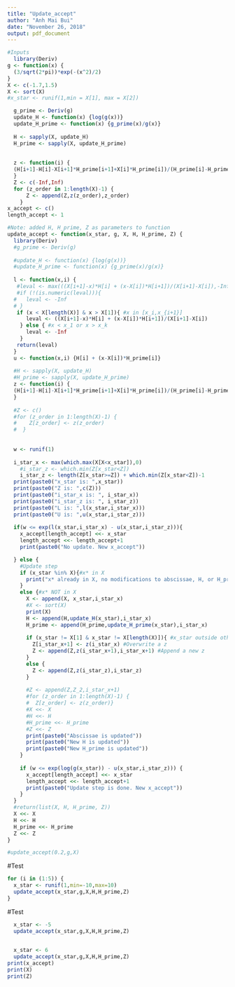 ```yaml
---
title: "Update_accept"
author: "Anh Mai Bui"
date: "November 26, 2018"
output: pdf_document
---
```


```r
#Inputs
  library(Deriv)
g <- function(x) {
  (3/sqrt(2*pi))*exp(-(x^2)/2)
}
X <- c(-1.7,1.5)
X <- sort(X)
#x_star <- runif(1,min = X[1], max = X[2])

  g_prime <- Deriv(g)
  update_H <- function(x) {log(g(x))}
  update_H_prime <- function(x) {g_prime(x)/g(x)}
  
  H <- sapply(X, update_H)
  H_prime <- sapply(X, update_H_prime) 
  
  
  z <- function(i) {
  (H[i+1]-H[i]-X[i+1]*H_prime[i+1]+X[i]*H_prime[i])/(H_prime[i]-H_prime[i+1])
  }
  Z <- c(-Inf,Inf)
  for (z_order in 1:length(X)-1) {
      Z <- append(Z,z(z_order),z_order)
    }
x_accept <- c()
length_accept <- 1
```

```r
#Note: added H, H_prime, Z as parameters to function
update_accept <- function(x_star, g, X, H, H_prime, Z) {
  library(Deriv)
  #g_prime <- Deriv(g)
  
  #update_H <- function(x) {log(g(x))}
  #update_H_prime <- function(x) {g_prime(x)/g(x)}
  
  l <- function(x,i) {
   #leval <- max(((X[i+1]-x)*H[i] + (x-X[i])*H[i+1])/(X[i+1]-X[i]),-Inf)
   #if (!(is.numeric(leval))){
  #   leval <- -Inf
  # }
   if (x < X[length(X)] & x > X[1]){ #x in [x_i,x_{i+1}]
      leval <- ((X[i+1]-x)*H[i] + (x-X[i])*H[i+1])/(X[i+1]-X[i])
    } else { #x < x_1 or x > x_k
      leval <- -Inf
    }
   return(leval)
  }
  u <- function(x,i) {H[i] + (x-X[i])*H_prime[i]}
  
  #H <- sapply(X, update_H)
  #H_prime <- sapply(X, update_H_prime) 
  z <- function(i) {
  (H[i+1]-H[i]-X[i+1]*H_prime[i+1]+X[i]*H_prime[i])/(H_prime[i]-H_prime[i+1])
  }
  
  #Z <- c()
  #for (z_order in 1:length(X)-1) {
  #    Z[z_order] <- z(z_order)
  #  }
  
 
  w <- runif(1)
  
  i_star_x <- max(which.max(X[X<x_star]),0)
    #i_star_z <- which.min(Z[x_star<Z])
    i_star_z <- length(Z[x_star>=Z]) + which.min(Z[x_star<Z])-1
  print(paste0("x_star is: ",x_star))
  print(paste0("Z is: ",c(Z)))
  print(paste0("i_star_x is: ", i_star_x))
  print(paste0("i_star_z is: ", i_star_z))
  print(paste0("L is: ",l(x_star,i_star_x)))
  print(paste0("U is: ",u(x_star,i_star_z)))
  
  if(w <= exp(l(x_star,i_star_x) - u(x_star,i_star_z))){
    x_accept[length_accept] <<- x_star
    length_accept <<- length_accept+1
    print(paste0("No update. New x_accept"))

  } else {
    #Update step
    if (x_star %in% X){#x* in X
      print("x* already in X, no modifications to abscissae, H, or H_prime")
    }
    else {#x* NOT in X
      X <- append(X, x_star,i_star_x)
      #X <- sort(X)
      print(X)
      H <- append(H,update_H(x_star),i_star_x)
      H_prime <- append(H_prime,update_H_prime(x_star),i_star_x)
      
      if (x_star != X[1] & x_star != X[length(X)]){ #x_star outside other X
        Z[i_star_x+1] <- z(i_star_x) #Overwrite a z
        Z <- append(Z,z(i_star_x+1),i_star_x+1) #Append a new z
      }
      else {
        Z <- append(Z,z(i_star_z),i_star_z)
      }
      
      #Z <- append(Z,Z_2,i_star_x+1)
      #for (z_order in 1:length(X)-1) {
      #  Z[z_order] <- z(z_order)}
      #X <<- X
      #H <<- H
      #H_prime <<- H_prime 
      #Z <<- Z
      print(paste0("Abscissae is updated"))
      print(paste0("New H is updated"))
      print(paste0("New H_prime is updated"))
    }
    
    if (w <= exp(log(g(x_star)) - u(x_star,i_star_z))) {
      x_accept[length_accept] <<- x_star
      length_accept <<- length_accept+1
      print(paste0("Update step is done. New x_accept"))
    }
  }
  #return(list(X, H, H_prime, Z))
  X <<- X
  H <<- H
  H_prime <<- H_prime
  Z <<- Z
}

#update_accept(0.2,g,X)
```

#Test
```r
for (i in (1:5)) {
  x_star <- runif(1,min=-10,max=10)
  update_accept(x_star,g,X,H,H_prime,Z)
}
```


#Test
```r
  x_star <- -5
  update_accept(x_star,g,X,H,H_prime,Z)

  
  x_star <- 6
  update_accept(x_star,g,X,H,H_prime,Z)
print(x_accept)
print(X)
print(Z)
```